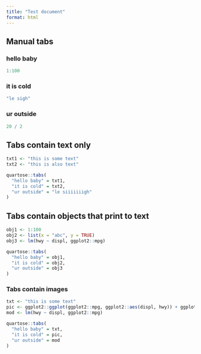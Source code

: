 ```yaml
---
title: "Test document"
format: html
---
```


## Manual tabs

::: {.panel-tabset}

### hello baby

```r
1:100
```

### it is cold

```r
"le sigh"
```

### ur outside

```r
20 / 2
```

:::

## Tabs contain text only

```r
txt1 <- "this is some text"
txt2 <- "this is also text"

quartose::tabs(
  "hello baby" = txt1, 
  "it is cold" = txt2, 
  "ur outside" = "le siiiiiiigh"
)
```

## Tabs contain objects that print to text


```r
obj1 <- 1:100
obj2 <- list(x = "abc", y = TRUE)
obj3 <- lm(hwy ~ displ, ggplot2::mpg)

quartose::tabs(
  "hello baby" = obj1, 
  "it is cold" = obj2, 
  "ur outside" = obj3
)
```


### Tabs contain images

```r
txt <- "this is some text"
pic <- ggplot2::ggplot(ggplot2::mpg, ggplot2::aes(displ, hwy)) + ggplot2::geom_point()
mod <- lm(hwy ~ displ, ggplot2::mpg)

quartose::tabs(
  "hello baby" = txt, 
  "it is cold" = pic, 
  "ur outside" = mod
)
```
